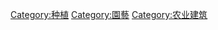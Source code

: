 {{Commonscat|Greenhouses}}

[[Category:种植|Category:种植]]
[[Category:園藝|Category:園藝]]
[[Category:农业建筑|Category:农业建筑]]